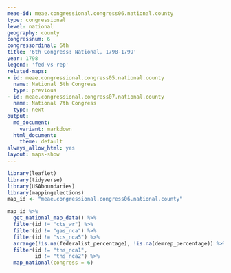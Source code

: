 ```yaml
---
meae-id: meae.congressional.congress06.national.county
type: congressional
level: national
geography: county
congressnum: 6
congressordinal: 6th
title: '6th Congress: National, 1798-1799'
year: 1798
legend: 'fed-vs-rep'
related-maps:
- id: meae.congressional.congress05.national.county
  name: National 5th Congress
  type: previous
- id: meae.congressional.congress07.national.county
  name: National 7th Congress
  type: next
output:
  md_document:
    variant: markdown
  html_document:
    theme: default
always_allow_html: yes
layout: maps-show
---
```


```r
library(leaflet)
library(tidyverse)
library(USAboundaries)
library(mappingelections)
map_id <- "meae.congressional.congress06.national.county"
```

<div class="map">

```r
map_id %>%
  get_national_map_data() %>%
  filter(id != "cts_wr") %>%
  filter(id != "gas_nca") %>% 
  filter(id != "scs_nca5") %>% 
  arrange(!is.na(federalist_percentage), !is.na(demrep_percentage)) %>% 
  filter(id != "tns_nca1",
         id != "tns_nca2") %>% 
  map_national(congress = 6)
```

</div>

<div class="results-table">

</div>
